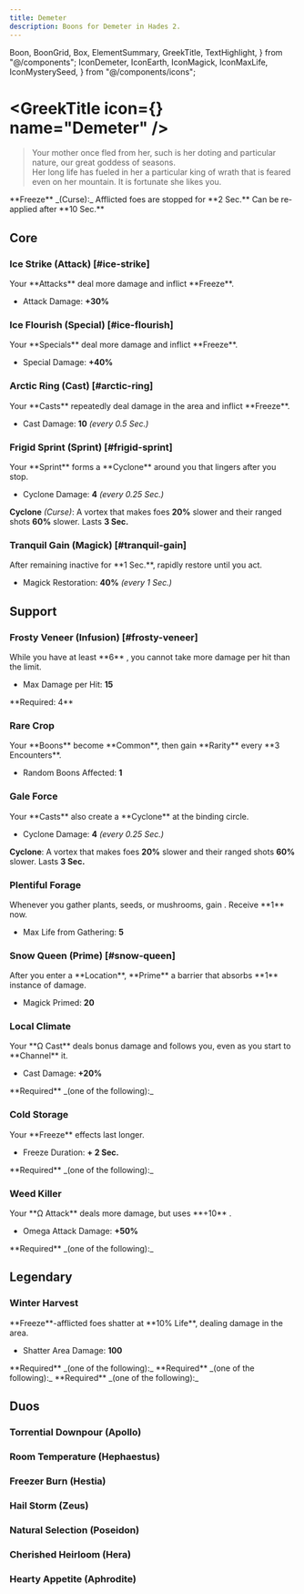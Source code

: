 ```yaml
---
title: Demeter
description: Boons for Demeter in Hades 2.
---
```


  Boon,
  BoonGrid,
  Box,
  ElementSummary,
  GreekTitle,
  TextHighlight,
} from "@/components";
  IconDemeter,
  IconEarth,
  IconMagick,
  IconMaxLife,
  IconMysterySeed,
} from "@/components/icons";


# <GreekTitle icon={<IconDemeter  />} name="Demeter" />

> Your mother once fled from her, such is her doting and particular nature, our
> great goddess of seasons.\
> Her long life has fueled in her a particular king of wrath that is feared even
> on her mountain. It is fortunate she likes you.

<Box className="mt-4">
  **Freeze** _(Curse):_ Afflicted foes are stopped for **2 Sec.** Can be
  re-applied after **10 Sec.**
</Box>

<ElementSummary boons={DbBoons.Demeter} />

## Core

### Ice Strike (Attack) [#ice-strike]

<Boon boon={DbBoons.Demeter.iceStrike}>
Your **Attacks** deal more damage and inflict **Freeze**.

- Attack Damage: **+30%**

</Boon>

### Ice Flourish (Special) [#ice-flourish]

<Boon boon={DbBoons.Demeter.iceFlourish}>
Your **Specials** deal more damage and inflict **Freeze**.

- Special Damage: **+40%**

</Boon>

### Arctic Ring (Cast) [#arctic-ring]

<Boon boon={DbBoons.Demeter.arcticRing}>
Your **Casts** repeatedly deal damage in the area and inflict **Freeze**.

- Cast Damage: **10** _(every 0.5 Sec.)_

</Boon>

### Frigid Sprint (Sprint) [#frigid-sprint]

<Boon boon={DbBoons.Demeter.frigidSprint}>
Your **Sprint** forms a **Cyclone** around you that lingers after you stop.

- Cyclone Damage: **4** _(every 0.25 Sec.)_

**Cyclone** _(Curse)_: A vortex that makes foes **20%** slower and their ranged shots
**60%** slower. Lasts **3 Sec.**

</Boon>

### Tranquil Gain (Magick) [#tranquil-gain]

<Boon boon={DbBoons.Demeter.tranquilGain}>
After remaining inactive for **1 Sec.**, rapidly restore <IconMagick /> until you act.

- Magick Restoration: **40%** _(every 1 Sec.)_

</Boon>

## Support

### <TextHighlight type="infusion">Frosty Veneer (Infusion)</TextHighlight> [#frosty-veneer]

<Boon boon={DbBoons.Demeter.frostyVeneer}>
While you have at least **6** <IconWater />, you cannot take more damage per hit than the limit.

- Max Damage per Hit: **15**

</Boon>

<Callout>
  **Required: 4** <IconWater />
</Callout>

### Rare Crop

<Boon boon={DbBoons.Demeter.rareCrop}>
Your **Boons** become **Common**, then gain **Rarity** every **3 Encounters**.

- Random Boons Affected: **1**

</Boon>

### Gale Force

<Boon boon={DbBoons.Demeter.galeForce}>
Your **Casts** also create a **Cyclone** at the binding circle.

- Cyclone Damage: **4** _(every 0.25 Sec.)_

**Cyclone**: A vortex that makes foes **20%** slower and their ranged shots
**60%** slower. Lasts **3 Sec.**

</Boon>

### Plentiful Forage

<Boon boon={DbBoons.Demeter.plentifulForage}>
Whenever you gather plants, seeds, or mushrooms, gain <IconMaxLife />. Receive **1** <IconMysterySeed /> now.

- Max Life from Gathering: **5**

</Boon>

### Snow Queen (Prime) [#snow-queen]

<Boon boon={DbBoons.Demeter.snowQueen}>
After you enter a **Location**, **Prime** a barrier that absorbs **1** instance of damage.

- Magick Primed: **20**

</Boon>

### Local Climate

<Boon boon={DbBoons.Demeter.localClimate}>
Your **Ω Cast** deals bonus damage and follows you, even as you start to **Channel** it.

- Cast Damage: **+20%**

</Boon>

<Callout>
  **Required** _(one of the following):_
  <BoonGrid
    boons={[
      DbBoons.Aphrodite.raptureRing,
      DbBoons.Apollo.solarRing,
      DbBoons.Demeter.arcticRing,
      DbBoons.Hephaestus.anvilRing,
      DbBoons.Hera.engagementRing,
      DbBoons.Hestia.smolderRing,
      DbBoons.Poseidon.tidalRing,
      DbBoons.Zeus.stormRing,
    ]}
  />
</Callout>

### Cold Storage

<Boon boon={DbBoons.Demeter.coldStorage}>
Your **Freeze** effects last longer.

- Freeze Duration: **+ 2 Sec.**

</Boon>

<Callout>
  **Required** _(one of the following):_
  <BoonGrid
    boons={[
      DbBoons.Demeter.iceStrike,
      DbBoons.Demeter.iceFlourish,
      DbBoons.Demeter.arcticRing,
    ]}
  />
</Callout>

### Weed Killer

<Boon boon={DbBoons.Demeter.weedKiller}>
Your **Ω Attack** deals more damage, but uses **+10** <IconMagick />.

- Omega Attack Damage: **+50%**

</Boon>

<Callout>
  **Required** _(one of the following):_
  <BoonGrid
    boons={[
      DbBoons.Aphrodite.flutterStrike,
      DbBoons.Apollo.novaStrike,
      DbBoons.Demeter.iceStrike,
      DbBoons.Hephaestus.volcanicStrike,
      DbBoons.Hera.swornStrike,
      DbBoons.Hestia.flameStrike,
      DbBoons.Poseidon.waveStrike,
      DbBoons.Zeus.heavenStrike,
    ]}
  />
</Callout>

## <TextHighlight type="legendary">Legendary</TextHighlight>

### <TextHighlight type="legendary">Winter Harvest</TextHighlight>

<Boon boon={DbBoons.Demeter.winterHarvest}>
**Freeze**-afflicted foes shatter at **10% Life**, dealing damage in the area.

- Shatter Area Damage: **100**

</Boon>

<Callout>
  **Required** _(one of the following):_
  <BoonGrid
    boons={[
      DbBoons.Demeter.iceStrike,
      DbBoons.Demeter.iceFlourish,
      DbBoons.Demeter.arcticRing,
    ]}
  />
</Callout>

<Callout>
  **Required** _(one of the following):_
  <BoonGrid
    boons={[
      DbBoons.Demeter.plentifulForage,
      DbBoons.Demeter.snowQueen,
      DbBoons.Demeter.rareCrop,
    ]}
  />
</Callout>

<Callout>
  **Required** _(one of the following):_
  <BoonGrid
    boons={[
      DbBoons.Demeter.weedKiller,
      DbBoons.Demeter.coldStorage,
      DbBoons.Demeter.localClimate,
    ]}
  />
</Callout>

## <TextHighlight type="duo">Duos</TextHighlight>

### <TextHighlight type="duo">Torrential Downpour</TextHighlight> (Apollo)

<TorrentialDownpour />

### <TextHighlight type="duo">Room Temperature</TextHighlight> (Hephaestus)

<RoomTemperature />

### <TextHighlight type="duo">Freezer Burn</TextHighlight> (Hestia)

<FreezerBurn />

### <TextHighlight type="duo">Hail Storm</TextHighlight> (Zeus)

<HailStorm />

### <TextHighlight type="duo">Natural Selection</TextHighlight> (Poseidon)

<NaturalSelection />

### <TextHighlight type="duo">Cherished Heirloom</TextHighlight> (Hera)

<CherishedHeirloom />

### <TextHighlight type="duo">Hearty Appetite</TextHighlight> (Aphrodite)

<HeartyAppetite />
